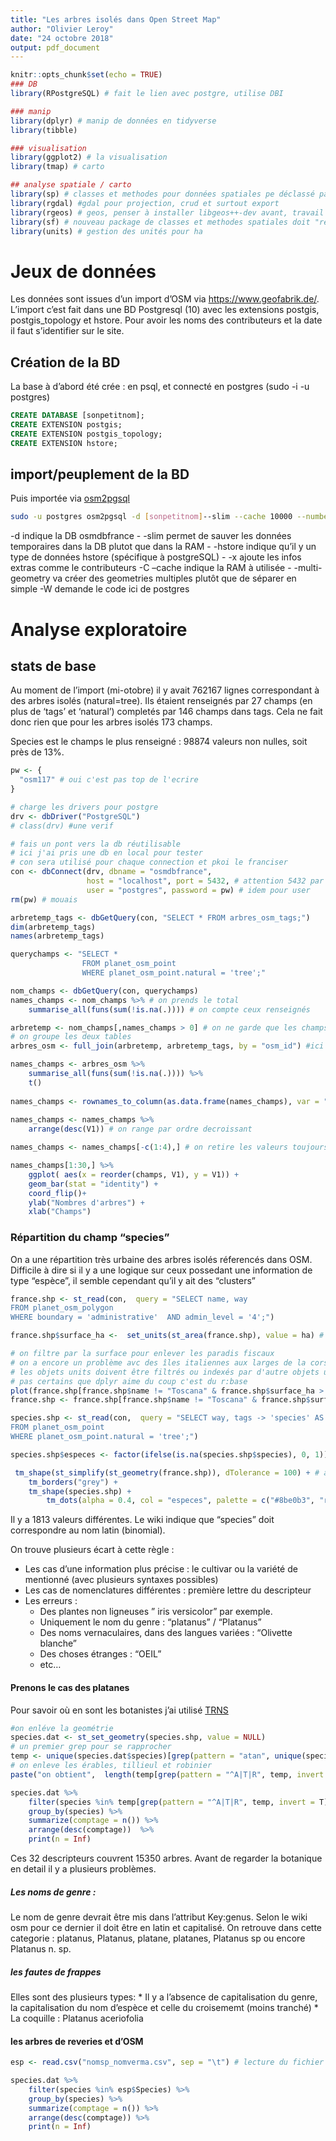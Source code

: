 ```yaml
---
title: "Les arbres isolés dans Open Street Map"
author: "Olivier Leroy"
date: "24 octobre 2018"
output: pdf_document
---
```


```r
knitr::opts_chunk$set(echo = TRUE)
### DB
library(RPostgreSQL) # fait le lien avec postgre, utilise DBI

### manip
library(dplyr) # manip de données en tidyverse
library(tibble)

### visualisation
library(ggplot2) # la visualisation
library(tmap) # carto

## analyse spatiale / carto
library(sp) # classes et methodes pour données spatiales pe déclassé par SF
library(rgdal) #gdal pour projection, crud et surtout export
library(rgeos) # geos, penser à installer libgeos++-dev avant, travail avec objet sp
library(sf) # nouveau package de classes et methodes spatiales doit "remplacer" rgdal et rgeos (et ofc sp) 
library(units) # gestion des unités pour ha
```

# Jeux de données

Les données sont issues d'un import d'OSM via <https://www.geofabrik.de/>. L'import c'est fait dans une BD Postgresql (10) avec les extensions postgis, postgis_topology et hstore. Pour avoir les noms des contributeurs et la date il faut s'identifier sur le site.

## Création de la BD

La base à d'abord été crée : en psql, et connecté en postgres (sudo -i -u postgres)
```sql
CREATE DATABASE [sonpetitnom];
CREATE EXTENSION postgis;
CREATE EXTENSION postgis_topology;
CREATE EXTENSION hstore;
```

## import/peuplement de la BD

Puis importée via [osm2pgsql](https://wiki.openstreetmap.org/wiki/Osm2pgsql)

```bash
sudo -u postgres osm2pgsql -d [sonpetitnom]--slim --cache 10000 --number-processes 2 --hstore -x --multi-geometry /home/lo82302h/Téléchargements/france-latest.osm.bz2 -W 
```

-d indique la DB osmdbfrance \hfill\break
- -slim permet de sauver les données temporaires dans la DB plutot que dans la RAM \hfill\break
- -hstore indique qu'il y un type de données hstore (spécifique à postgreSQL) \hfill\break
- -x ajoute les infos extras comme le contributeurs \hfill\break
-C --cache indique la RAM à utilisée \hfill\break
- -multi-geometry va créer des geometries multiples plutôt que de séparer en simple \hfill\break
-W demande le code ici de postgres \hfill\break

# Analyse exploratoire

## stats de base

Au moment de l'import (mi-otobre) il y avait 762167 lignes correspondant à des arbres isolés (natural=tree). Ils étaient renseignés par 27 champs (en plus de 'tags' et 'natural') completés par 146 champs dans tags. Cela ne fait donc rien que pour les arbres isolés 173 champs. 

Species est le champs le plus renseigné : 98874 valeurs non nulles, soit près de 13%. 

```r

pw <- {
  "osm117" # oui c'est pas top de l'ecrire
}

# charge les drivers pour postgre 
drv <- dbDriver("PostgreSQL")
# class(drv) #une verif

# fais un pont vers la db réutilisable
# ici j'ai pris une db en local pour tester
# con sera utilisé pour chaque connection et pkoi le franciser
con <- dbConnect(drv, dbname = "osmdbfrance",
                 host = "localhost", port = 5432, # attention 5432 par défaut
                 user = "postgres", password = pw) # idem pour user
rm(pw) # mouais

arbretemp_tags <- dbGetQuery(con, "SELECT * FROM arbres_osm_tags;")
dim(arbretemp_tags)
names(arbretemp_tags)

querychamps <- "SELECT * 
                FROM planet_osm_point
                WHERE planet_osm_point.natural = 'tree';"

nom_champs <- dbGetQuery(con, querychamps)
names_champs <- nom_champs %>% # on prends le total
    summarise_all(funs(sum(!is.na(.)))) # on compte ceux renseignés

arbretemp <- nom_champs[,names_champs > 0] # on ne garde que les champs renseignés
# on groupe les deux tables
arbres_osm <- full_join(arbretemp, arbretemp_tags, by = "osm_id") #ici un bind_col pourrair aussi marcher

names_champs <- arbres_osm %>% 
    summarise_all(funs(sum(!is.na(.)))) %>% 
    t() 
    
names_champs <- rownames_to_column(as.data.frame(names_champs), var = "champs") # on passe les noms de champs dans une variable
 
names_champs <- names_champs %>% 
    arrange(desc(V1)) # on range par ordre decroissant

names_champs <- names_champs[-c(1:4),] # on retire les valeurs toujours présentent

```


```r
names_champs[1:30,] %>% 
    ggplot( aes(x = reorder(champs, V1), y = V1)) +
    geom_bar(stat = "identity") +
    coord_flip()+
    ylab("Nombres d'arbres") +
    xlab("Champs")
```

### Répartition du champ "species"

On a une répartition très urbaine des arbres isolés réferencés dans OSM. Difficile à dire si il y a une logique sur ceux possedant une information de type "espèce", il semble cependant qu'il y ait des "clusters"

```r

france.shp <- st_read(con,  query = "SELECT name, way
FROM planet_osm_polygon
WHERE boundary = 'administrative'  AND admin_level = '4';")

france.shp$surface_ha <-  set_units(st_area(france.shp), value = ha) # on calcul la surface en ha

# on filtre par la surface pour enlever les paradis fiscaux
# on a encore un problème avc des îles italiennes aux larges de la corse, on vire Toscanna
# les objets units doivent être filtrés ou indexés par d'autre objets units d'ou le set_units(x, value = ha)
# pas certains que dplyr aime du coup c'est du r:base
plot(france.shp[france.shp$name != "Toscana" & france.shp$surface_ha > set_units(30000, value = ha),])
france.shp <- france.shp[france.shp$name != "Toscana" & france.shp$surface_ha > set_units(30000, value = ha),]

species.shp <- st_read(con,  query = "SELECT way, tags -> 'species' AS species
FROM planet_osm_point
WHERE planet_osm_point.natural = 'tree';")

species.shp$especes <- factor(ifelse(is.na(species.shp$species), 0, 1))
```

```r
 tm_shape(st_simplify(st_geometry(france.shp)), dTolerance = 100) + # attention il a un simplify pour aller plus vite
    tm_borders("grey") +
    tm_shape(species.shp) +
        tm_dots(alpha = 0.4, col = "especes", palette = c("#8be0b3", "red"))
```

Il y a 1813 valeurs différentes. Le wiki indique que "species" doit correspondre au nom latin (binomial).

On trouve plusieurs écart à cette règle :

* Les cas d'une information plus précise  : le cultivar ou la variété de mentionné (avec plusieurs syntaxes possibles)
* Les cas de nomenclatures différentes : première lettre du descripteur
* Les erreurs :
    + Des plantes non ligneuses " iris versicolor" par exemple.
    + Uniquement le nom du genre : "platanus" / "Platanus"
    + Des noms vernaculaires, dans des langues variées : "Olivette blanche"
    + Des choses étranges : "OEIL"
    + etc...

#### Prenons le cas des platanes

Pour savoir où en sont les botanistes j'ai utilisé [TRNS](http://tnrs.iplantcollaborative.org/)

```r
#on enléve la geométrie
species.dat <- st_set_geometry(species.shp, value = NULL)
# un premier grep pour se rapprocher 
temp <- unique(species.dat$species)[grep(pattern = "atan", unique(species.dat$species))]  
# on enleve les érables, tillieul et robinier
paste("on obtient",  length(temp[grep(pattern = "^A|T|R", temp, invert = T)]), "descripteurs pour platanes")

```

```r
species.dat %>%
    filter(species %in% temp[grep(pattern = "^A|T|R", temp, invert = T)]) %>%
    group_by(species) %>%
    summarize(comptage = n()) %>%
    arrange(desc(comptage))  %>%
    print(n = Inf)
```

Ces 32 descripteurs couvrent 15350 arbres. Avant de regarder la botanique en detail il y a plusieurs problèmes. 

##### Les noms de genre :  

Le nom de genre devrait être mis dans l'attribut Key:genus. Selon le wiki osm pour ce dernier il doit être en latin et capitalisé. On retrouve dans cette categorie : platanus, Platanus, platane, platanes, Platanus sp ou encore Platanus n. sp.

##### les fautes de frappes

Elles sont des plusieurs types: 
* Il y a l'absence de capitalisation du genre, la capitalisation du nom d'espèce et celle du croisememt (moins tranché)
* La coquille : Platanus aceriofolia





#### les arbres de reveries et d'OSM

```r
esp <- read.csv("nomsp_nomverma.csv", sep = "\t") # lecture du fichier

species.dat %>%
    filter(species %in% esp$Species) %>%
    group_by(species) %>%
    summarize(comptage = n()) %>%
    arrange(desc(comptage)) %>%
    print(n = Inf)
```

